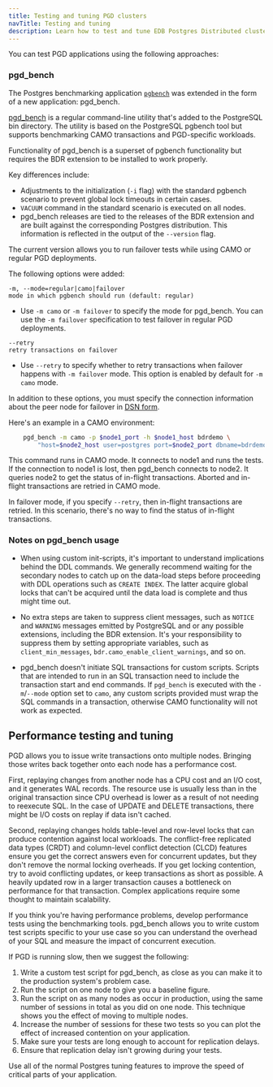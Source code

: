 ```yaml
---
title: Testing and tuning PGD clusters
navTitle: Testing and tuning
description: Learn how to test and tune EDB Postgres Distributed clusters.
---
```


You can test PGD applications using the following approaches:

### pgd_bench

The Postgres benchmarking application
[`pgbench`](https://www.postgresql.org/docs/current/pgbench.html) was
extended in the form of a new application: pgd_bench.

[pgd_bench](/pgd/latest/reference/tables-views-functions/testingandtuning#pgd_bench) is a regular command-line utility that's added to the PostgreSQL bin
directory. The utility is based on the PostgreSQL pgbench tool but
supports benchmarking CAMO transactions and PGD-specific workloads.

Functionality of pgd_bench is a superset of pgbench functionality but
requires the BDR extension to be installed to work properly.

Key differences include:

-   Adjustments to the initialization (`-i` flag) with the standard 
    pgbench scenario to prevent global lock timeouts in certain cases.
-   `VACUUM` command in the standard scenario is executed on all nodes.
-   pgd_bench releases are tied to the releases of the BDR extension
    and are built against the corresponding Postgres distribution. This information is
    reflected in the output of the `--version` flag.

The current version allows you to run failover tests while using CAMO or
regular PGD deployments. 

The following options were added:

```
-m, --mode=regular|camo|failover
mode in which pgbench should run (default: regular)
```

-   Use `-m camo` or `-m failover` to specify the mode for pgd_bench.
    You can use the `-m failover` specification to test failover in
    regular PGD deployments.

```
--retry
retry transactions on failover
```

-   Use `--retry` to specify whether to retry transactions when
    failover happens with `-m failover` mode. This option is enabled by default
    for `-m camo` mode.

In addition to these options, you must specify the connection information about
the peer node for failover in [DSN
form](https://www.postgresql.org/docs/current/libpq-connect.html#LIBPQ-CONNSTRING).

Here's an example in a CAMO environment:

```sh
    pgd_bench -m camo -p $node1_port -h $node1_host bdrdemo \
        "host=$node2_host user=postgres port=$node2_port dbname=bdrdemo"
```

This command runs in CAMO mode. It connects to node1 and runs the tests. If the
connection to node1 is lost, then pgd_bench connects to node2. It queries node2
to get the status of in-flight transactions. Aborted and in-flight transactions
are retried in CAMO mode.

In failover mode, if you specify `--retry`, then in-flight transactions are
retried. In this scenario, there's no way to find the status of in-flight
transactions.

### Notes on pgd_bench usage

-   When using custom init-scripts, it's important to understand implications behind the DDL commands.
We generally recommend waiting for the secondary nodes to catch up on the data-load steps
before proceeding with DDL operations such as `CREATE INDEX`. The latter acquire global locks that
can't be acquired until the data load is complete and thus might time out.

-   No extra steps are taken to suppress client messages, such as `NOTICE` and `WARNING` messages emitted
by PostgreSQL and or any possible extensions, including the BDR extension. It's your
responsibility to suppress them by setting appropriate variables, such as `client_min_messages`, 
`bdr.camo_enable_client_warnings`, and so on.

-   pgd_bench doesn't initiate SQL transactions for custom scripts.
Scripts that are intended to run in an SQL transaction need to include the transaction
start and end commands. If `pgd_bench` is executed with the `-m`/`--mode` option set
to `camo`, any custom scripts provided must wrap the SQL commands in a transaction,
otherwise CAMO functionality will not work as expected.

## Performance testing and tuning

PGD allows you to issue write transactions onto multiple nodes. Bringing
those writes back together onto each node has a performance cost.

First, replaying changes from another node has a CPU cost and an I/O cost,
and it generates WAL records. The resource use is usually less
than in the original transaction since CPU overhead is lower as a result
of not needing to reexecute SQL. In the case of UPDATE and DELETE
transactions, there might be I/O costs on replay if data isn't cached.

Second, replaying changes holds table-level and row-level locks that can produce
contention against local workloads. The conflict-free replicated data types
(CRDT) and column-level conflict detection (CLCD) features ensure you get the
correct answers even for concurrent updates, but they don't remove the normal
locking overheads. If you get locking contention, try to avoid conflicting
updates, or keep transactions as short as possible. A heavily updated row in a
larger transaction causes a bottleneck on performance for that transaction.
Complex applications require some thought to maintain scalability.

If you think you're having performance problems, develop performance tests using
the benchmarking tools. pgd_bench allows you to write custom test scripts specific
to your use case so you can understand the overhead of your SQL and measure the
impact of concurrent execution.

If PGD is running slow, then we suggest the following:

1.  Write a custom test script for pgd_bench, as close as you can make it
    to the production system's problem case.
2.  Run the script on one node to give you a baseline figure.
3.  Run the script on as many nodes as occur in production, using the
    same number of sessions in total as you did on one node. This technique
    shows you the effect of moving to multiple nodes.
4.  Increase the number of sessions for these two tests so you can
    plot the effect of increased contention on your application.
5.  Make sure your tests are long enough to account for replication delays.
6.  Ensure that replication delay isn't growing during your tests.

Use all of the normal Postgres tuning features to improve the speed
of critical parts of your application.
